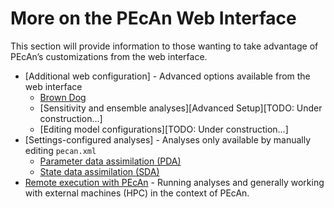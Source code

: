 # More on the PEcAn Web Interface {#intermediate-user}

This section will provide information to those wanting to take advantage of PEcAn's customizations from the web interface.

* [Additional web configuration] - Advanced options available from the web interface
    - [Brown Dog](#browndog)
    - [Sensitivity and ensemble analyses][Advanced Setup][TODO: Under construction...]
    - [Editing model configurations][TODO: Under construction...]
* [Settings-configured analyses] - Analyses only available by manually editing `pecan.xml`
    - [Parameter data assimilation (PDA)](#pda)
    - [State data assimilation (SDA)](#sda)
* [Remote execution with PEcAn](#pecan-remote) - Running analyses and generally working with external machines (HPC) in the context of PEcAn.

